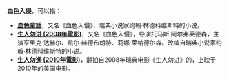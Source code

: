 '''血色入侵'''，可以指：

*'''[[血色童話|血色童話]]'''，又名《血色入侵》，瑞典小说家约翰·林德科维斯特的小说。
*'''[[生人勿进_(2008年電影)|生人勿进 (2008年電影)]]'''，又名《血色入侵》，导演托马斯·阿尔弗莱德森，主演亨里克·达赫尔、凯尔·赫德布朗特、莉娜·莱纳德尔森。改编自瑞典小说家约翰·林德科维斯特的小说。
*'''[[生人勿進_(2010年電影)|生人勿進 (2010年電影)]]'''，翻拍自2008年瑞典电影《生人勿进》的，上映于2010年的美国电影。
{{disambig|Cat=四字作品消歧义}}